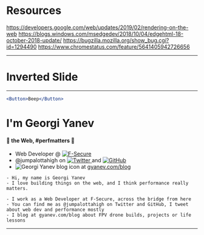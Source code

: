 
# Resources

https://developers.google.com/web/updates/2019/02/rendering-on-the-web
https://blogs.windows.com/msedgedev/2018/10/04/edgehtml-18-october-2018-update/
https://bugzilla.mozilla.org/show_bug.cgi?id=1294490
https://www.chromestatus.com/feature/5641405942726656

---


# Inverted Slide

---


```jsx
<Button>Beep</Button>
```


# I'm Georgi Yanev

#### 💜 the Web, #perfmatters 🚀

<ul className="intro-self">
  <Appear>
    <li>
      <span className="accent m-x">Web Developer</span> @
      <a href="https://www.f-secure.com/home">
        <img
          className="f-secure"
          src="https://www.f-secure.com/documents/assets/images/logo-f-secure-black.svg"
          alt="F-Secure"
        />
      </a>
    </li>
    <li>
      <span className="accent m-x">@jumpalottahigh</span> on
      <a href="https://twitter.com/jumpalottahigh">
        <img
          src={require('file-loader!../assets/twitter.svg')}
          className="twitter"
          alt="Twitter"
        />
      </a>
      and
      <a href="https://github.com/jumpalottahigh">
        <img
          src={require('file-loader!../assets/github.svg')}
          className="github"
          alt="GitHub"
        />
      </a>
    </li>
    <li>
      <img
        src="https://blog.georgi-yanev.com/static/1936ea7727b408fdfad97f772452f62c/bc04a/logo.png"
        className=""
        alt="Georgi Yanev blog icon"
      />
      <span className="m-x"> at </span>
      <a href="https://gyanev.com/blog">gyanev.com/blog</a>
    </li>
  </Appear>
</ul>

```notes
- Hi, my name is Georgi Yanev
- I love building things on the web, and I think performance really matters.

- I work as a Web Developer at F-Secure, across the bridge from here
- You can find me as @jumpalottahigh on Twitter and GitHub, I tweet about web dev and performance mostly
- I blog at gyanev.com/blog about FPV drone builds, projects or life lessons
```

---
